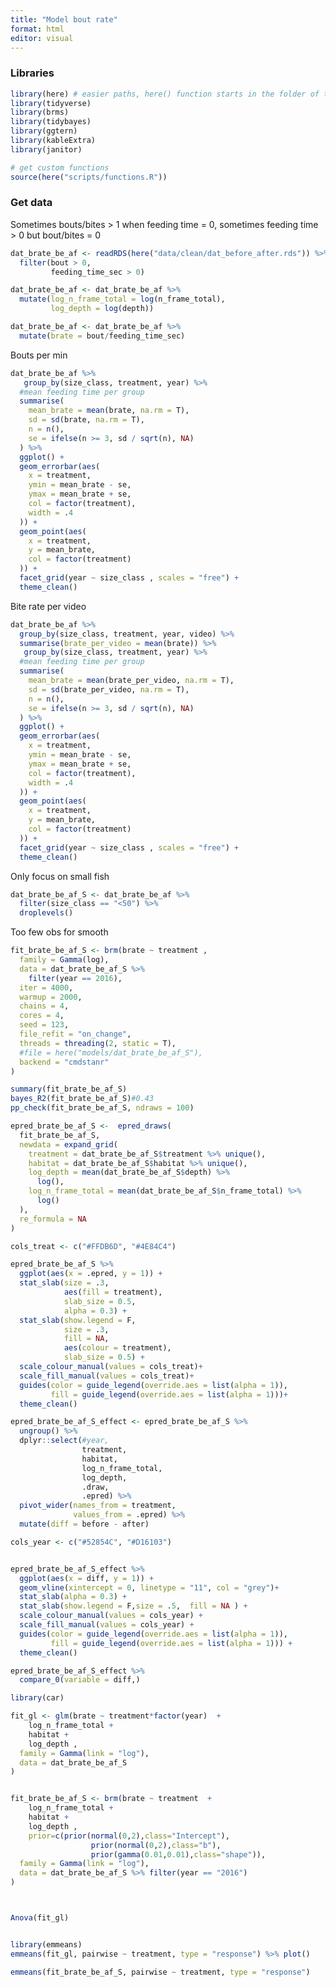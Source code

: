 ```yaml
---
title: "Model bout rate"
format: html
editor: visual
---
```


### Libraries

```r
library(here) # easier paths, here() function starts in the folder of the RStudio project
library(tidyverse)
library(brms)
library(tidybayes)
library(ggtern)
library(kableExtra)
library(janitor)

# get custom functions
source(here("scripts/functions.R"))
```

### Get data

Sometimes bouts/bites \> 1 when feeding time = 0, sometimes feeding time \> 0 but bout/bites = 0

```r
dat_brate_be_af <- readRDS(here("data/clean/dat_before_after.rds")) %>% 
  filter(bout > 0, 
         feeding_time_sec > 0)

dat_brate_be_af <- dat_brate_be_af %>% 
  mutate(log_n_frame_total = log(n_frame_total),
         log_depth = log(depth))

dat_brate_be_af <- dat_brate_be_af %>% 
  mutate(brate = bout/feeding_time_sec)
```

Bouts per min

```r
dat_brate_be_af %>%
   group_by(size_class, treatment, year) %>%
  #mean feeding time per group
  summarise(
    mean_brate = mean(brate, na.rm = T),
    sd = sd(brate, na.rm = T),
    n = n(),
    se = ifelse(n >= 3, sd / sqrt(n), NA)
  ) %>%
  ggplot() +
  geom_errorbar(aes(
    x = treatment,
    ymin = mean_brate - se,
    ymax = mean_brate + se,
    col = factor(treatment),
    width = .4
  )) +
  geom_point(aes(
    x = treatment,
    y = mean_brate,
    col = factor(treatment)
  )) +
  facet_grid(year ~ size_class , scales = "free") +
  theme_clean()
```

Bite rate per video

```r
dat_brate_be_af %>%
  group_by(size_class, treatment, year, video) %>%
  summarise(brate_per_video = mean(brate)) %>% 
   group_by(size_class, treatment, year) %>%
  #mean feeding time per group
  summarise(
    mean_brate = mean(brate_per_video, na.rm = T),
    sd = sd(brate_per_video, na.rm = T),
    n = n(),
    se = ifelse(n >= 3, sd / sqrt(n), NA)
  ) %>%
  ggplot() +
  geom_errorbar(aes(
    x = treatment,
    ymin = mean_brate - se,
    ymax = mean_brate + se,
    col = factor(treatment),
    width = .4
  )) +
  geom_point(aes(
    x = treatment,
    y = mean_brate,
    col = factor(treatment)
  )) +
  facet_grid(year ~ size_class , scales = "free") +
  theme_clean()
```

Only focus on small fish

```r
dat_brate_be_af_S <- dat_brate_be_af %>% 
  filter(size_class == "<50") %>% 
  droplevels()
```

Too few obs for smooth

```r
fit_brate_be_af_S <- brm(brate ~ treatment ,
  family = Gamma(log),
  data = dat_brate_be_af_S %>% 
    filter(year == 2016), 
  iter = 4000,
  warmup = 2000,
  chains = 4,
  cores = 4,
  seed = 123,
  file_refit = "on_change",
  threads = threading(2, static = T),
  #file = here("models/dat_brate_be_af_S"),
  backend = "cmdstanr"
)
```

```r
summary(fit_brate_be_af_S)
bayes_R2(fit_brate_be_af_S)#0.43
pp_check(fit_brate_be_af_S, ndraws = 100)
```

```r
epred_brate_be_af_S <-  epred_draws(
  fit_brate_be_af_S,
  newdata = expand_grid(
    treatment = dat_brate_be_af_S$treatment %>% unique(),
    habitat = dat_brate_be_af_S$habitat %>% unique(),
    log_depth = mean(dat_brate_be_af_S$depth) %>% 
      log(),
    log_n_frame_total = mean(dat_brate_be_af_S$n_frame_total) %>%
      log()
  ),
  re_formula = NA
)
```

```r
cols_treat <- c("#FFDB6D", "#4E84C4")

epred_brate_be_af_S %>%
  ggplot(aes(x = .epred, y = 1)) +
  stat_slab(size = .3,
            aes(fill = treatment),
            slab_size = 0.5, 
            alpha = 0.3) +
  stat_slab(show.legend = F, 
            size = .3,
            fill = NA, 
            aes(colour = treatment), 
            slab_size = 0.5) +
  scale_colour_manual(values = cols_treat)+
  scale_fill_manual(values = cols_treat)+
  guides(color = guide_legend(override.aes = list(alpha = 1)),
         fill = guide_legend(override.aes = list(alpha = 1)))+
  theme_clean()
```

```r
epred_brate_be_af_S_effect <- epred_brate_be_af_S %>%
  ungroup() %>%
  dplyr::select(#year,
                treatment,
                habitat,
                log_n_frame_total,
                log_depth,
                .draw,
                .epred) %>%
  pivot_wider(names_from = treatment,
              values_from = .epred) %>%
  mutate(diff = before - after)
```

```r
cols_year <- c("#52854C", "#D16103")


epred_brate_be_af_S_effect %>% 
  ggplot(aes(x = diff, y = 1)) +
  geom_vline(xintercept = 0, linetype = "11", col = "grey")+
  stat_slab(alpha = 0.3) +
  stat_slab(show.legend = F,size = .5,  fill = NA ) +
  scale_colour_manual(values = cols_year) +
  scale_fill_manual(values = cols_year) +
  guides(color = guide_legend(override.aes = list(alpha = 1)),
         fill = guide_legend(override.aes = list(alpha = 1))) +
  theme_clean()
```

```r
epred_brate_be_af_S_effect %>% 
  compare_0(variable = diff,)
```

```r
library(car)

fit_gl <- glm(brate ~ treatment*factor(year)  +
    log_n_frame_total +
    habitat +
    log_depth ,
  family = Gamma(link = "log"),
  data = dat_brate_be_af_S
)


fit_brate_be_af_S <- brm(brate ~ treatment  +
    log_n_frame_total +
    habitat +
    log_depth ,
    prior=c(prior(normal(0,2),class="Intercept"),
                  prior(normal(0,2),class="b"),
                  prior(gamma(0.01,0.01),class="shape")),
  family = Gamma(link = "log"),
  data = dat_brate_be_af_S %>% filter(year == "2016")
)



Anova(fit_gl)


library(emmeans)
emmeans(fit_gl, pairwise ~ treatment, type = "response") %>% plot()

emmeans(fit_brate_be_af_S, pairwise ~ treatment, type = "response")
```
